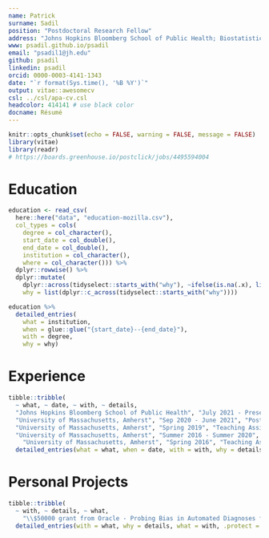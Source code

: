 ```yaml
---
name: Patrick
surname: Sadil
position: "Postdoctoral Research Fellow"
address: "Johns Hopkins Bloomberg School of Public Health; Biostatistics"
www: psadil.github.io/psadil
email: "psadil1@jh.edu"
github: psadil
linkedin: psadil
orcid: 0000-0003-4141-1343
date: "`r format(Sys.time(), '%B %Y')`"
output: vitae::awesomecv
csl: ../csl/apa-cv.csl 
headcolor: 414141 # use black color
docname: Résumé
---
```


```r
knitr::opts_chunk$set(echo = FALSE, warning = FALSE, message = FALSE)
library(vitae)
library(readr)
# https://boards.greenhouse.io/postclick/jobs/4495594004
```

# Education

```r
education <- read_csv(
  here::here("data", "education-mozilla.csv"),
  col_types = cols(
    degree = col_character(),
    start_date = col_double(),
    end_date = col_double(),
    institution = col_character(),
    where = col_character())) %>%
  dplyr::rowwise() %>%
  dplyr::mutate(
    dplyr::across(tidyselect::starts_with("why"), ~ifelse(is.na(.x), list(), list(.x))),
    why = list(dplyr::c_across(tidyselect::starts_with("why"))))

education %>%
  detailed_entries(
    what = institution,
    when = glue::glue("{start_date}--{end_date}"),
    with = degree,
    why = why)

```

# Experience

```r
tibble::tribble(
  ~ what, ~ date, ~ with, ~ details,
  "Johns Hopkins Bloomberg School of Public Health", "July 2021 - Present", "Postdoctoral Research Fellow - Biostatistics", c("Built preprocessing and quality control procedure for enwly acquired medical imaging datasets", "Configured automated analysis pipeline at High Performance Computing center and Oracle Cloud Infrastructure (Python, bash, Docker/Singularity, SQLite).", "Presented periodic reports to update on key metrics and data anomolies at meetings with varied stakeholders--including teammates, technical experts from other domains, and funders"),
  "University of Massachusetts, Amherst", "Sep 2020 - June 2021", "Postdoctoral Research Associate - Cognitive Psychology", c("Implemented R package to share analysis methods", "Automated testing of package on multiple operating systems (Linux, macOS, Windows) with GitHub Actions", "Promoted standardized stuctures for storing and organizing data"),
  "University of Massachusetts, Amherst", "Spring 2019", "Teaching Assistant - Graduate Level Bayesian Analyses", c("Hosted office hours to clarify course material for graduate students from several departments", "Advised on capstone project for half of students"),
  "University of Massachusetts, Amherst", "Summer 2016 - Summer 2020", "Research Assistant", c("Organized tutorials and a weekly 'coding club' that focused on best practices in software development for graduate students", "Conducted research for and published two first-author papers under NSF and NIH funded projects"),
    "University of Massachusetts, Amherst", "Spring 2016", "Teaching Assistant - Research Methods in Psychology", c("Lectured psychology undergraduate students twice weekly, guiding students through several research projects", "Reviewed theories and methods of statistics, including lab-based practice", "Maintained office hours to review course content and mentor one-on-one")) %>%
  detailed_entries(what = what, when = date, with = with, why = details)
```

# Personal Projects

```r
tibble::tribble(
  ~ with, ~ details, ~ what,
    "\\$50000 grant from Oracle - Probing Bias in Automated Diagnoses from Medical Imaging", c("Ongoing collaboration to study biases in predictions of health outcomes with the largest existing neuroimaging dataset", "Testing generalizability of established machine and deep learning models", "Running Python scripts on Oracle Cloud Infrastructure"), NA_character_) |>
  detailed_entries(with = what, why = details, what = with, .protect = FALSE)
```


